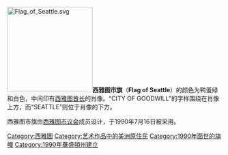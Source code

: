 [[File:Flag_of_Seattle.svg|200px]]'''西雅图市旗'''（'''Flag of Seattle'''）的颜色为鸭蛋绿和白色，中间印有[[西雅图酋长|西雅图酋长]]的肖像。“CITY OF GOODWILL”的字样围绕在肖像上方，而“SEATTLE”则位于肖像的下方。

西雅图市旗由[[西雅图市议会|西雅图市议会]]成员设计，于1990年7月16日被采用。

[[Category:西雅圖|Category:西雅圖]]
[[Category:艺术作品中的美洲原住民|Category:艺术作品中的美洲原住民]]
[[Category:1990年面世的旗幟|Category:1990年面世的旗幟]]
[[Category:1990年華盛頓州建立|Category:1990年華盛頓州建立]]
